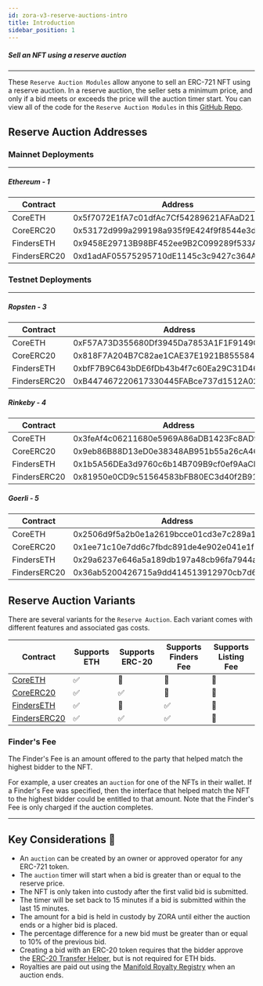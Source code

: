 ```yaml
---
id: zora-v3-reserve-auctions-intro
title: Introduction
sidebar_position: 1
---
```



##### Sell an NFT using a reserve auction

---
These `Reserve Auction Modules` allow anyone to sell an ERC-721 NFT using a reserve auction.
In a reserve auction, the seller sets a minimum price, and only if a bid meets or exceeds the price will the auction timer start.
You can view all of the code for the `Reserve Auction Modules` in this [GitHub Repo](https://github.com/ourzora/v3/tree/main/contracts/modules/ReserveAuction).

## Reserve Auction Addresses

### Mainnet Deployments
---
##### Ethereum - 1
| **Contract**       | **Address**                                |
| -------------------|--------------------------------------------|
| CoreETH            | 0x5f7072E1fA7c01dfAc7Cf54289621AFAaD2184d0 |
| CoreERC20          | 0x53172d999a299198a935f9E424f9f8544e3d4292 |
| FindersETH         | 0x9458E29713B98BF452ee9B2C099289f533A5F377 |
| FindersERC20       | 0xd1adAF05575295710dE1145c3c9427c364A70a7f |

<!-- | ListingETH         | 0x1E58bE778aCae2744c1185ea1cE542f304860B96 |
| ListingERC20       | 0x1e009dEC13A2A441b3Aa133Bd320FF5B16B22E71 | -->

### Testnet Deployments
---
##### Ropsten - 3
| **Contract**       | **Address**                                |
| -------------------|--------------------------------------------|
| CoreETH            | 0xF57A73D355680Df3945Da7853A1F1F9149C7DA4D |
| CoreERC20          | 0x818F7A204B7C82ae1CAE37E1921B855584da67D9 |
| FindersETH         | 0xbfF7B9C643bDE6fDb43b4f7c60Ea29C31D4621Df |
| FindersERC20       | 0xB447467220617330445FABce737d1512A0205531 |

<!-- | ListingETH         | 🚫 |
| ListingERC20       | 🚫 | -->

##### Rinkeby - 4
| **Contract**       | **Address**                                |
| -------------------|--------------------------------------------|
| CoreETH            | 0x3feAf4c06211680e5969A86aDB1423Fc8AD9e994 |
| CoreERC20          | 0x9eb86B88D13eD0e38348AB951b55a26cA468A262 |
| FindersETH         | 0x1b5A56DEa3d9760c6b14B709B9cf0ef9AaCD2730 |
| FindersERC20       | 0x81950e0CD9c51564583bFB80EC3d40f2B915A956 |

<!-- | ListingETH         | 0x665814dA60D1Ddc23Fa1F69C1F5B5CAF63ab24b3 |
| ListingERC20       | 0x7a91CfC8C1Aec9EfdBaaCb47C6D41268524D47D4 | -->

##### Goerli - 5
| **Contract**       | **Address**                                |
| -------------------|--------------------------------------------|
| CoreETH            | 0x2506d9f5a2b0e1a2619bcce01cd3e7c289a13163 |
| CoreERC20          | 0x1ee71c10e7dd6c7fbdc891de4e902e041e1f5d33 |
| FindersETH         | 0x29a6237e646a5a189db197a48cb96fa7944a32a2 |
| FindersERC20       | 0x36ab5200426715a9dd414513912970cb7d659b3c |

<!-- | ListingETH         | 0xfcebe0788d5772df2cbcf5079815de98a4d62b09 |
| ListingERC20       | 0x517f7721f3c3762f7048e03919761e027d900082 | -->


## Reserve Auction Variants
There are several variants for the `Reserve Auction`. Each variant comes with different features and associated gas costs.

| Contract                                              | Supports ETH | Supports ERC-20  | Supports Finders Fee| Supports Listing Fee |
|-------------------------------------------------------|----------------|----------------|---------------------|----------------------|
|[CoreETH](./core/zora-v3-auctions-coreETH)             |   ✅           |   🚫            |     🚫              |  🚫
|[CoreERC20](./core/zora-v3-auctions-coreERC20)         |   ✅           |   ✅            |     🚫              |  🚫
|[FindersETH](./finders/zora-v3-auctions-finderETH)     |   ✅           |   🚫            |     ✅              |  🚫
|[FindersERC20](./finders/zora-v3-auctions-finderERC20) |   ✅           |   ✅            |     ✅              |  🚫

<!-- |[ListingETH](./listing/zora-v3-auctions-listingERC20)  |   ✅           |   🚫            |     🚫              |  ✅
|[ListingERC20](./listing/zora-v3-auctions-listingERC20)|   ✅           |   ✅            |     🚫              |  ✅ -->

### Finder's Fee
The Finder's Fee is an amount offered to the party that helped match the highest bidder to the NFT.

For example, a user creates an `auction` for one of the NFTs in their wallet. 
If a Finder's Fee was specified, then the interface that helped match the NFT to the highest bidder could be entitled to that amount. 
Note that the Finder's Fee is only charged if the auction completes.

<!-- ### Listing Fee
The Listing Fee is an amount that can be charged by a party for helping put an NFT up for auction.
Note that the Listing Fee is only charged if the auction completes. -->

---

## Key Considerations 🔑
- An `auction` can be created by an owner or approved operator for any ERC-721 token.
- The `auction` timer will start when a bid is greater than or equal to the reserve price.
- The NFT is only taken into custody after the first valid bid is submitted.
- The timer will be set back to 15 minutes if a bid is submitted within the last 15 minutes.
- The amount for a bid is held in custody by ZORA until either the auction ends or a higher bid is placed.
- The percentage difference for a new bid must be greater than or equal to 10% of the previous bid.
- Creating a bid with an ERC-20 token requires that the bidder approve the [ERC-20 Transfer Helper](../../../smart-contracts/zora-v3#approving-tokens-to-v3), but is not required for ETH bids.
- Royalties are paid out using the [Manifold Royalty Registry](https://royaltyregistry.xyz/lookup) when an auction ends.